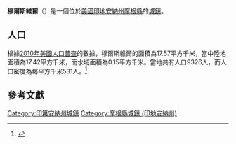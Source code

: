 {{noteTA
|G1=USState
|G2=地名
|G3=Unit
}}
{{Infobox settlement
|name            = 穆爾斯維爾
|native_name = Mooresville
|settlement_type          = [[鎮|城鎮]]
|image_skyline            = GovtCenterMooresvilleIN.jpg
|imagesize                = 250px
|image_map                = Morgan County Indiana Incorporated and Unincorporated areas Mooresville Highlighted 1850976.svg
|mapsize                  = 250px
|subdivision_type         = [[世界政區索引|國家]]
|subdivision_type1        = [[美国州份|州份]]
|subdivision_type2        = [[印地安納州行政區劃|縣]]
|subdivision_name         = [[美国|美国]]
|subdivision_name1        = [[印地安納州|印地安納州]]
|subdivision_name2        = [[摩根縣_(印地安納州)|摩根縣]]
|elevation_ft             = 718
|elevation_m              = 219
|timezone                 = [[北美东部时区|CST]]
|area_total_km2           = 17.57
|area_land_km2            = 17.42
|area_water_km2           = 0.15
|area_total_sq_mi         = 
|area_land_sq_mi          = 
|area_water_sq_mi         = 
|population_as_of         = [[2010年美國人口普查|2010]]
|population_footnotes     = 
|population_total         = 9326
|population_density_km2   = auto
|population_density_sq_mi = auto
|utc_offset               = -5
|coordinates              = {{coord|39|36|29|N|86|22|09|W|display=inline,title}}
| coor_pinpoint           = 
| coordinates_footnotes   = 
|timezone_DST             = EDT
|utc_offset_DST           = -4
|postal_code_type         = [[美國郵區編號|郵區編號]]
|postal_code              = 46158
|area_code                = {{link-en|电话区号317|Area code 317|317}}
|blank_name = [[地名信息系统|GNIS ID]]
|blank_info = 439412<ref name="GNIS">{{cite gnis|439412|Mooresville}}</ref>
}}
'''穆爾斯維爾'''（{{lang-en|Mooresville}}）是一個位於[[美國|美國]][[印地安納州|印地安納州]][[摩根縣_(印地安納州)|摩根縣]]的[[鎮|城鎮]]。

== 人口 ==
根據[[2010年美國人口普查|2010年美國人口普查]]的數據，穆爾斯維爾的面積為17.57平方千米，當中陸地面積為17.42平方千米，而水域面積為0.15平方千米。當地共有人口9326人，而人口密度為每平方千米531人。<ref name="GR8">{{cite web|url=http://factfinder2.census.gov|publisher=[[美国人口调查局|美国人口调查局]]|accessdate=2011-05-14|title=American FactFinder|archive-date=2013-09-11|archive-url=https://web.archive.org/web/20130911234518/http://factfinder2.census.gov/|dead-url=no}}</ref>

== 參考文獻 ==
{{reflist}}
{{摩根縣 (印地安納州)}}
{{Indiana-geo-stub}}
{{DEFAULTSORT:Mooresville, Indiana}}
[[Category:印第安納州城鎮|Category:印第安納州城鎮]]
[[Category:摩根縣城鎮_(印地安納州)|Category:摩根縣城鎮 (印地安納州)]]
<nowiki></nowiki>